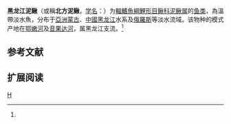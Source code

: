 {{Speciesbox 
| taxon = Misgurnus mohoity
| status = NE
| status_system = IUCN3.1
| authority = {{le|Dybowski|Benedykt Dybowski}}, 1869<ref name='id6485'>{{cite web| url =http://www.bioinfo.cn/db05/BjdwSpecies.php?action=view&id=6485| title =黑龙江泥鳅| work =中国动物物种编目数据库| publisher =中国科学院微生物研究所| author =中国科学院动物研究所| accessdate =2009-04-11| deadurl =yes| archiveurl =https://web.archive.org/web/20160305033100/http://www.bioinfo.cn/db05/BjdwSpecies.php?action=view&id=6485| archivedate =2016-03-05}}</ref>
| synonyms = 
*Misgurnus bipartitus (Sauvage and Dabry de Thiersant, 1874)
}}

'''黑龙江泥鳅'''（或稱'''北方泥鳅'''，[[学名|学名]]：{{lang|la|''Misgurnus mohoity''}}）为[[輻鰭魚綱|輻鰭魚綱]][[鯉形目|鯉形目]][[鳅科|鳅科]][[泥鳅属|泥鳅属]]的[[鱼类|鱼类]]，為溫帶淡水魚，分布于[[亞洲|亞洲]][[蒙古|蒙古]]、[[中國|中國]][[黑龙江|黑龙江]]水系及[[俄羅斯|俄羅斯]]等淡水流域。该物种的模式产地在[[鄂嫩河|鄂嫩河]]及[[音果达河|音果达河]]，属黑龙江支流。<ref name='id6485'/>

== 参考文献 ==
{{reflist}}

== 扩展阅读 ==
{{refbegin}}
{{wikispecies-inline|Misgurnus mohoity|黑龙江泥鳅}}
{{refend}}
{{Taxonbar|from=Q3756106}}

[[Category:泥鳅属|H]]


{{鯉形目小作品}}